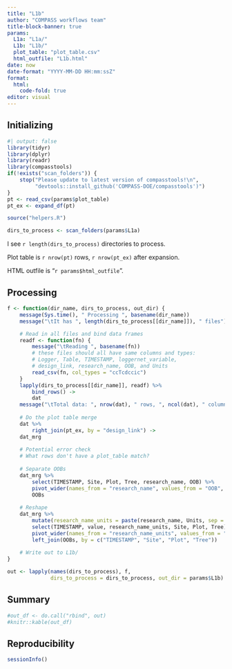 ```yaml
---
title: "L1b"
author: "COMPASS workflows team"
title-block-banner: true
params:
  L1a: "L1a/"
  L1b: "L1b/"
  plot_table: "plot_table.csv"
  html_outfile: "L1b.html"
date: now
date-format: "YYYY-MM-DD HH:mm:ssZ"
format: 
  html:
    code-fold: true
editor: visual
---
```


## Initializing

```r
#| output: false
library(tidyr)
library(dplyr)
library(readr)
library(compasstools)
if(!exists("scan_folders")) {
    stop("Please update to latest version of compasstools!\n",
         "devtools::install_github('COMPASS-DOE/compasstools')")
}
pt <- read_csv(params$plot_table)
pt_ex <- expand_df(pt)

source("helpers.R")

dirs_to_process <- scan_folders(params$L1a)
```

I see `r length(dirs_to_process)` directories to process.

Plot table is `r nrow(pt)` rows, `r nrow(pt_ex)` after expansion.

HTML outfile is "`r params$html_outfile`".

## Processing

```r
f <- function(dir_name, dirs_to_process, out_dir) {
    message(Sys.time(), " Processing ", basename(dir_name))
    message("\tIt has ", length(dirs_to_process[[dir_name]]), " files")

    # Read in all files and bind data frames
    readf <- function(fn) {
        message("\tReading ", basename(fn))
        # these files should all have same columns and types:
        # Logger, Table, TIMESTAMP, loggernet_variable, 
        # design_link, research_name, OOB, and Units
        read_csv(fn, col_types = "ccTcdccic")
    }
    lapply(dirs_to_process[[dir_name]], readf) %>% 
        bind_rows() ->
        dat
    message("\tTotal data: ", nrow(dat), " rows, ", ncol(dat), " columns")
    
    # Do the plot table merge
    dat %>% 
        right_join(pt_ex, by = "design_link") ->
    dat_mrg
    
    # Potential error check
    # What rows don't have a plot_table match?
    
    # Separate OOBs
    dat_mrg %>% 
        select(TIMESTAMP, Site, Plot, Tree, research_name, OOB) %>% 
        pivot_wider(names_from = "research_name", values_from = "OOB", names_prefix = "OOB_") ->
        OOBs
    
    # Reshape
    dat_mrg %>% 
        mutate(research_name_units = paste(research_name, Units, sep = "_")) %>% 
        select(TIMESTAMP, value, research_name_units, Site, Plot, Tree) %>% 
        pivot_wider(names_from = "research_name_units", values_from = "value") %>% 
        left_join(OOBs, by = c("TIMESTAMP", "Site", "Plot", "Tree"))
    
    # Write out to L1b/
}

out <- lapply(names(dirs_to_process), f, 
              dirs_to_process = dirs_to_process, out_dir = params$L1b)
```

## Summary

```r
#out_df <- do.call("rbind", out)
#knitr::kable(out_df)
```

## Reproducibility

```r
sessionInfo()
```
